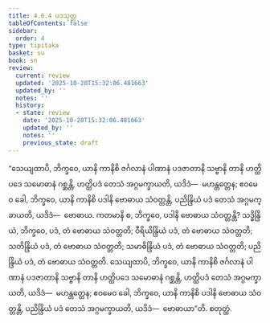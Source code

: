 ```yaml
---
title: 4.6.4 ပဒသုတ္တ
tableOfContents: false
sidebar:
  order: 4
type: tipitaka
basket: su
book: sn
review:
  current: review
  updated: '2025-10-20T15:32:06.481663'
  updated_by: ''
  notes: ''
  history:
  - state: review
    date: '2025-10-20T15:32:06.481663'
    updated_by: ''
    notes: ''
    previous_state: draft
---
```



<DynamicBreadcrumb />


<ReviewStatus review={frontmatter.review} showDetails={true} />

<HypothesisAnnotation frontmatter={frontmatter} />

<Division number="524" book="sn" e="ch" v="18" p="358">

<Paragraph number="1208" book="sn">
“သေယျထာပိ, ဘိက္ခဝေ, ယာနိ ကာနိစိ ဇင်္ဂလာနံ ပါဏာနံ ပဒဇာတာနိ သဗ္ဗာနိ တာနိ ဟတ္ထိပဒေ သမောဓာနံ ဂစ္ဆန္တိ, ဟတ္ထိပဒံ တေသံ အဂ္ဂမက္ခာယတိ, ယဒိဒံ—  မဟန္တတ္တေန; ဧဝမေဝ ခေါ, ဘိက္ခဝေ, ယာနိ ကာနိစိ ပဒါနိ ဗောဓာယ သံဝတ္တန္တိ, ပညိန္ဒြိယံ ပဒံ တေသံ အဂ္ဂမက္ခာယတိ, ယဒိဒံ—  ဗောဓာယ. ကတမာနိ စ, ဘိက္ခဝေ, ပဒါနိ ဗောဓာယ သံဝတ္တန္တိ? သဒ္ဓိန္ဒြိယံ, ဘိက္ခဝေ, ပဒံ, တံ ဗောဓာယ သံဝတ္တတိ; ဝီရိယိန္ဒြိယံ ပဒံ, တံ ဗောဓာယ သံဝတ္တတိ; သတိန္ဒြိယံ ပဒံ, တံ ဗောဓာယ သံဝတ္တတိ; သမာဓိန္ဒြိယံ ပဒံ, တံ ဗောဓာယ သံဝတ္တတိ; ပညိန္ဒြိယံ ပဒံ, တံ ဗောဓာယ သံဝတ္တတိ. သေယျထာပိ, ဘိက္ခဝေ, ယာနိ ကာနိစိ ဇင်္ဂလာနံ ပါဏာနံ ပဒဇာတာနိ သဗ္ဗာနိ တာနိ ဟတ္ထိပဒေ သမောဓာနံ ဂစ္ဆန္တိ, ဟတ္ထိပဒံ တေသံ အဂ္ဂမက္ခာယတိ, ယဒိဒံ—  မဟန္တတ္တေန; ဧဝမေဝ ခေါ, ဘိက္ခဝေ, ယာနိ ကာနိစိ ပဒါနိ ဗောဓာယ သံဝတ္တန္တိ, ပညိန္ဒြိယံ ပဒံ တေသံ အဂ္ဂမက္ခာယတိ, ယဒိဒံ—  ဗောဓာယာ”တိ.

</Paragraph>
</Division>

<Paragraph number="1209" type="center" book="sn">
စတုတ္ထံ.
</Paragraph>